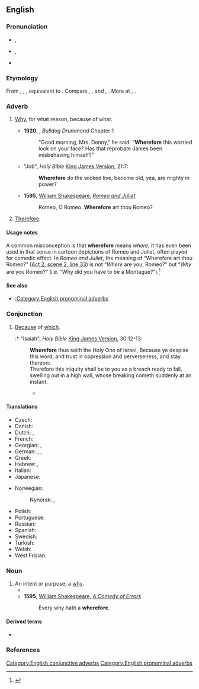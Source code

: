 ==English==

===Pronunciation===
* {{enPR|wâ(r)'fô(r)"}}, {{IPA|/ˈweə(ɹ)ˌfɔː(ɹ)/|lang=en}}
* {{enPR|hwâ(r)'fô(r)"}}, {{IPA|/ˈʍeə(ɹ)ˌfɔː(ɹ)/|lang=en}}
* {{hyphenation|where|fore|lang=en}}

===Etymology===
From {{etyl|enm|en}} {{m|enm|wherfor}}, {{m|enm|wherfore}}, {{m|enm|hwarfore}}, equivalent to {{compound|where|t1==what|for|lang=en}}. Compare {{cog|nl|waarvoor||what&nbsp;for, wherefore}}, {{cog|de|wofür||for&nbsp;what, what&nbsp;for, why}}, {{etyl|da|-}} and {{etyl|no|-}} {{m|da|hvorfor||wherefore, why}}, {{cog|sv|varför||wherefore, why}}. More at {{l|en|where}}, {{l|en|for}}.

===Adverb===
{{en-adv|-}}

# {{lb|en|conjunctive|archaic}} [[why|Why]], for what reason, because of what.
#* '''1920''', {{w|Herman Cyril McNeile}}, ''Bulldog Drummond'' Chapter 1
#*: "Good morning, Mrs. Denny," he said. "'''Wherefore''' this worried look on your face? Has that reprobate James been misbehaving himself?"
#* "Job", ''Holy Bible'' [[King James Version]], 21:7:
#*: '''Wherefore''' do the wicked live, become old, yea, are mighty in power?
#* '''1595''', [[w:William Shakespeare|William Shakespeare]], ''[[w:Romeo and Juliet|Romeo and Juliet]]''
#*: Romeo, O Romeo. '''Wherefore''' art thou Romeo?
# {{lb|en|conjunctive|archaic|or|formal}} [[therefore|Therefore]].

====Usage notes====
A common misconception is that '''wherefore''' means ''where''; it has even been used in that sense in cartoon depictions of Romeo and Juliet{{rfc-sense|en}}, often played for comedic effect. In ''Romeo and Juliet'', the meaning of “Wherefore art thou Romeo?” ([[s:The Tragedy of Romeo and Juliet#SCENE II. Capulet.27s orchard.|Act 2, scene 2, line 33]]) is not “''Where'' are you, Romeo?” but “''Why'' are you Romeo?” (i.e. “Why did you have to be a Montague?”).<ref>{{R:Phrase Finder|entry=O Romeo, Romeo! wherefore art thou Romeo?|url=http://www.phrases.org.uk/meanings/O%20Romeo%2C%20Romeo%21%20wherefore%20art%20thou%20Romeo%3F.html|accessdate=26 February 2017}}</ref>

====See also====
* [[:Category:English pronominal adverbs]]

===Conjunction===
{{en-con}}

# {{lb|en|archaic}} [[because|Because]] of [[which]].
#:* "Isaiah", ''Holy Bible'' [[King James Version]], 30:12-13:
#: '''Wherefore''' thus saith the Holy One of Israel, Because ye despise this word, and trust in oppression and perverseness, and stay thereon: <br>Therefore this iniquity shall be to you as a breach ready to fall, swelling out in a high wall, whose breaking cometh suddenly at an instant.
#:* {{quote-book
|year=1914
|year_published=2009
|edition=HTML
|editor=
|author=Edgar Rice Burroughs
|title=The Mucker
|chapter=
|url=http://www.gutenberg.org/files/331/331-h/331-h.htm
|genre=
|publisher=The Gutenberg Project
|isbn=
|page=
|passage='''Wherefore''' it was that by the time the authorities awoke to the fact that something had happened Billy Byrne was fifty miles west of Joliet, bowling along aboard a fast Santa Fe freight.
}}

====Translations====
{{trans-top|because of which}}
* Czech: {{t|cs|pročež}}
* Danish: {{t+|da|hvorfor}}
* Dutch: {{t+|nl|waarom}}, {{t+|nl|waarvoor}}
* French: {{t+|fr|d'où}}
* Georgian: {{t|ka|რატომ}}, {{t|ka|რისთვის}}
* German: {{t+|de|warum}}, {{t+|de|weswegen}}, {{t+|de|wofür}}
* Greek: {{t+|el|γιατί|sc=Grek}}
* Hebrew: {{t+|he|למה|tr=lama}}, {{t+|he|מדוע|tr=madua}}
* Italian: {{t+|it|perché}}
* Japanese: {{t+|ja|何故|tr=naniyue|sc=Jpan}}
{{trans-mid}}
* Norwegian: {{t+|no|hvorfor}}
*: Nynorsk: {{t|nn|korfor}}, {{t+|nn|kvifor}}
* Polish: {{t+|pl|dlaczego}}
* Portuguese: {{t+|pt|por quê}}
* Russian: {{t+|ru|почему́}}
* Spanish: {{t+|es|por qué}}
* Swedish: {{t+|sv|varför}}
* Turkish: {{t+|tr|niçin}}
* Welsh: {{t|cy|paham}}
* West Frisian: {{t|fy|wêrom}}
{{trans-bottom}}

===Noun===
{{en-noun}}

# An intent or purpose; a [[why]].
#* {{quote-book|title=Good evening Mr. & Mrs. America, and all the ships at sea|page=72|author=Richard Bausch|year=1996|passage=They want their money without reference to the hows and '''wherefores'''.}}
#* '''1595''', [[w:William Shakespeare|William Shakespeare]], ''[[w:A Comedy of Errors|A Comedy of Errors]]''
#*: Every why hath a '''wherefore'''.

====Derived terms====
{{rel-top|Terms derived from the adverb, conjunction, or noun ''wherefore''}}
* {{l|en|whys and wherefores}}
{{rel-mid}}
{{rel-bottom}}

===References===
<references/>

[[Category:English conjunctive adverbs]]
[[Category:English pronominal adverbs]]